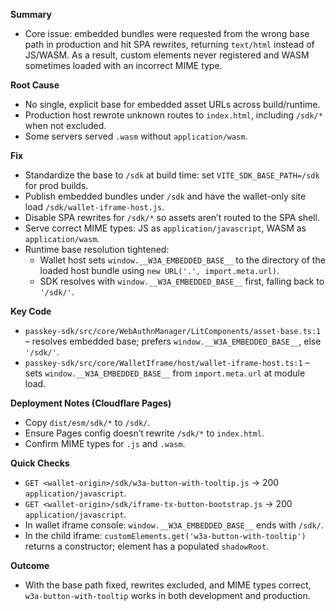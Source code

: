 **Summary**
- Core issue: embedded bundles were requested from the wrong base path in production and hit SPA rewrites, returning `text/html` instead of JS/WASM. As a result, custom elements never registered and WASM sometimes loaded with an incorrect MIME type.

**Root Cause**
- No single, explicit base for embedded asset URLs across build/runtime.
- Production host rewrote unknown routes to `index.html`, including `/sdk/*` when not excluded.
- Some servers served `.wasm` without `application/wasm`.

**Fix**
- Standardize the base to `/sdk` at build time: set `VITE_SDK_BASE_PATH=/sdk` for prod builds.
- Publish embedded bundles under `/sdk` and have the wallet-only site load `/sdk/wallet-iframe-host.js`.
- Disable SPA rewrites for `/sdk/*` so assets aren’t routed to the SPA shell.
- Serve correct MIME types: JS as `application/javascript`, WASM as `application/wasm`.
- Runtime base resolution tightened:
  - Wallet host sets `window.__W3A_EMBEDDED_BASE__` to the directory of the loaded host bundle using `new URL('.', import.meta.url)`.
  - SDK resolves with `window.__W3A_EMBEDDED_BASE__` first, falling back to `'/sdk/'`.

**Key Code**
- `passkey-sdk/src/core/WebAuthnManager/LitComponents/asset-base.ts:1` – resolves embedded base; prefers `window.__W3A_EMBEDDED_BASE__`, else `'/sdk/'`.
- `passkey-sdk/src/core/WalletIframe/host/wallet-iframe-host.ts:1` – sets `window.__W3A_EMBEDDED_BASE__` from `import.meta.url` at module load.

**Deployment Notes (Cloudflare Pages)**
- Copy `dist/esm/sdk/*` to `/sdk/`.
- Ensure Pages config doesn’t rewrite `/sdk/*` to `index.html`.
- Confirm MIME types for `.js` and `.wasm`.

**Quick Checks**
- `GET <wallet-origin>/sdk/w3a-button-with-tooltip.js` → 200 `application/javascript`.
- `GET <wallet-origin>/sdk/iframe-tx-button-bootstrap.js` → 200 `application/javascript`.
- In wallet iframe console: `window.__W3A_EMBEDDED_BASE__` ends with `/sdk/`.
- In the child iframe: `customElements.get('w3a-button-with-tooltip')` returns a constructor; element has a populated `shadowRoot`.

**Outcome**
- With the base path fixed, rewrites excluded, and MIME types correct, `w3a-button-with-tooltip` works in both development and production.

